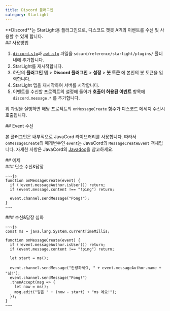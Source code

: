 ```yaml
---
title: Discord 플러그인
category: StarLight
---
```


<Section>
  **Discord**는 StarLight용 플러그인으로, 디스코드 챗봇 API의 이벤트를 수신 및 사용할 수 있게 합니다.
</Section>
<Section>
  ## 사용방법

  1. [`discord.slp`](https://drive.google.com/file/d/1Q_eEmqehX7Rk7xGCgzT1TIqUDRJdgNyJ/view?usp=drive_link)과
  [`awt.slp`](https://drive.google.com/file/d/16XpEZ335X1_mDWA0CbQRpXXHtrFp4Jqe/view?usp=drive_link) 파일을
  `sdcard/reference/starlight/plugins/` 폴더 내에 추가합니다.
  2. StarLight를 재시작합니다.
  3. 하단의 **플러그인** 탭 > **Discord 플러그인** > **설정** > **봇 토큰** 에 본인의 봇 토큰을 입력합니다.
  4. StarLight 앱을 재시작하여 서버를 시작합니다.
  5. 이벤트를 수신할 프로젝트의 설정에 들어가 **호출이 허용된 이벤트** 항목에 `discord.message.*` 를 추가합니다.

  위 과정을 실행하면 해당 프로젝트의 `onMessageCreate` 함수가 디스코드 메세지 수신시 호출됩니다.
</Section>
<Section>
  ## Event 수신

  본 플러그인은 내부적으로 JavaCord 라이브러리를 사용합니다. 따라서 `onMessageCreate`의 매개변수인 `event`는 JavaCord의 `MessageCreateEvent` 객체입니다.
  자세한 사항은 JavaCord의
  [Javadoc](https://javadoc.io/doc/org.javacord/javacord-api/latest/org/javacord/api/event/message/MessageCreateEvent.html)을
  참고하세요.
</Section>
<Section>
  ## 예제

  <Section>
    ### 단순 수신&답장

    ~~~js
    function onMessageCreate(event) {
      if (!event.messageAuthor.isUser()) return;
      if (event.message.content !== "!ping") return;

      event.channel.sendMessage("Pong!");
    }
    ~~~
  </Section>
  <Section>
    ### 수신&답장 심화

    ~~~js
    const ms = java.lang.System.currentTimeMillis;

    function onMessageCreate(event) {
      if (!event.messageAuthor.isUser()) return;
      if (event.message.content !== "!ping") return;

      let start = ms();

      event.channel.sendMessage("안녕하세요, " + event.messageAuthor.name + "님!");
      event.channel.sendMessage("Pong!")
      .thenAccept(msg => {
        let now = ms();
        msg.edit("핑은 " + (now - start) + "ms 에요!");
      });
    }
    ~~~
  </Section>
</Section>